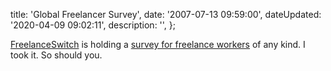 

  title: 'Global Freelancer Survey',
  date: '2007-07-13 09:59:00',
  dateUpdated: '2020-04-09 09:02:11',
  description: '',
};

[FreelanceSwitch](http://freelanceswitch.com/) is holding a [survey for freelance workers](http://freelanceswitch.com/unite) of any kind. I took it. So should you.
